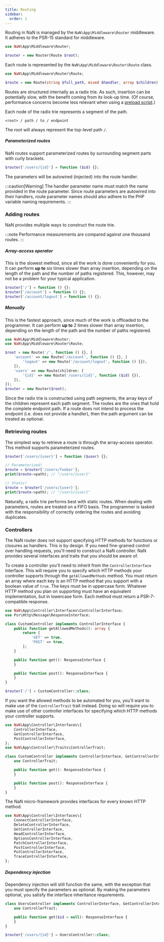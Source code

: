 ```yaml
---
title: Routing
sidebar:
  order: 1
---
```


Routing in NaN is managed by the `NaN\App\Middleware\Router` middleware.
It adheres to the PSR-15 standard for middleware.

```php
use NaN\App\Middleware\Router;

$router = new Router(Route $root);
```

Each route is represented by the `NaN\App\Middleware\Router\Route` class.

```php
use NaN\App\Middleware\Router\Route;

$route = new Route(string $full_path, mixed $handler, array $children);
```
Routes are structured internally as a radix trie.
As such, insertion can be potentially slow, with the benefit coming from its look-up time.
(Of course, performance concerns become less relevant when using a [preload script](https://www.php.net/manual/en/opcache.preloading.php).)

Each node of the radix trie represents a segment of the path.

```http "<root>" "path" "to" "endpoint"
<root> / path / to / endpoint
```

The root will always represent the top-level path `/`.

##### Parameterized routes

NaN routes support parameterized routes by surrounding segment parts with curly brackets.

```php
$router['/users/{id}'] = function ($id) {};
```

The parameters will be autowired (injected) into the route handler.

:::caution[Warning]
The handler parameter name must match the name provided in the route parameter.
Since route parameters are autowired into their handlers, route parameter names should also adhere to the PHP variable naming requirements.
:::

### Adding routes

NaN provides multiple ways to construct the route trie.

:::note
Performance measurements are compared against one thousand routes.
:::

##### Array-access operator

This is the slowest method, since all the work is done conveniently for you.
It can perform **up to** six times slower than array insertion, depending on the length of the path and the number of paths registered.
This, however, may not be a problem for your typical application.

```php
$router['/'] = function () {};
$router['/account'] = function () {};
$router['/account/logout'] = function () {};
```

##### Manually

This is the fastest approach, since much of the work is offloaded to the programmer.
It can perform **up to** 2 times slower than array insertion, depending on the length of the path and the number of paths registered.

```php
use NaN\App\Middleware\Router;
use NaN\App\Middleware\Router\Route;

$root = new Route('/', function () {}, [
	'account' => new Route('/account', function () {}, [
		'logout' => new Route('/account/logout', function () {}),
	]),
	'users' => new Route(children: [
		'{id}' => new Route('/users/{id}', function ($id) {}),
	]),
]);
$router = new Router($root);
```

Since the radix trie is constructed using path segments, the array keys of the children represent each path segment.
The routes are the ones that hold the complete endpoint path.
If a route does not intend to process the endpoint (i.e. does not provide a handler), then the path argument can be treated as optional.

### Retrieving routes

The simplest way to retrieve a route is through the array-access operator.
This method supports parameterized routes.

```php
$router['/users/{user}'] = function ($user) {};

// Parameterized!
$route = $router['/users/foobar'];
print($route->path); // "/users/{user}"

// Static!
$route = $router['/users/{user}'];
print($route->path); // "/users/{user}"
```

Naturally, a radix trie performs best with static routes.
When dealing with parameters, routes are treated on a FIFO basis.
The programmer is tasked with the responsibility of correctly ordering the routes and avoiding duplicates.

### Controllers

The NaN router does not support specifying HTTP methods for functions or closures as handlers.
This is by design.
If you need fine-grained control over handling requests, you'll need to construct a NaN controller.
NaN provides several interfaces and traits that you should be aware of.

To create a controller you'll need to inherit from the `ControllerInterface` interface.
This will require you to specify which HTTP methods your controller supports through the `getAllowedMethods` method.
You must return an array where each key is an HTTP method that you support with a boolean value of `true`.
The keys must be in uppercase form.
Whatever HTTP method you plan on supporting must have an equivalent implementation, but in lowercase form.
Each method must return a PSR-7-compatible response.

```php
use NaN\App\Controller\Interfaces\ControllerInterface;
use Psr\Http\Message\ResponseInterface;

class CustomController implements ControllerInterface {
	public function getAllowedMethods(): array {
		return [
			'GET' => true,
			'POST' => true,
		];
	}

	public function get(): ResponseInterface {
	}

	public function post(): ResponseInterface {
	}
}

$router['/'] = CustomController::class;
```

If you want the allowed methods to be automated for you, you'll want to make use of the `ControllerTrait` trait instead.
Doing so will require you to make use of other controller interfaces for specifying which HTTP methods your controller supports.

```php
use NaN\App\Controller\Interfaces\{
	ControllerInterface,
	GetControllerInterface,
	PostControllerInterface,
};
use NaN\App\Controller\Traits\ControllerTrait;

class CustomController implements ControllerInterface, GetControllerInterface, PostControllerInterface {
	use ControllerTrait;

	public function get(): ResponseInterface {
	}

	public function post(): ResponseInterface {
	}
}
```

The NaN micro-framework provides interfaces for every known HTTP method.

```php
use NaN\App\Controller\Interfaces\{
	ConnectControllerInterface,
	DeleteControllerInterface,
	GetControllerInterface,
	HeadControllerInterface,
	OptionsControllerInterface,
	PatchControllerInterface,
	PostControllerInterface,
	PutControllerInterface,
	TraceControllerInterface,
};
```

##### Dependency injection

Dependency injection will still function the same, with the exception that you must specify the parameters as optional.
By making the parameters optional, you satisfy the interface inheritance requirements.

```php
class UsersController implements ControllerInterface, GetControllerInterface {
	use ControllerTrait;

	public function get($id = null): ResponseInterface {
	}
}

$router['/users/{id}'] = UsersController::class;
```
